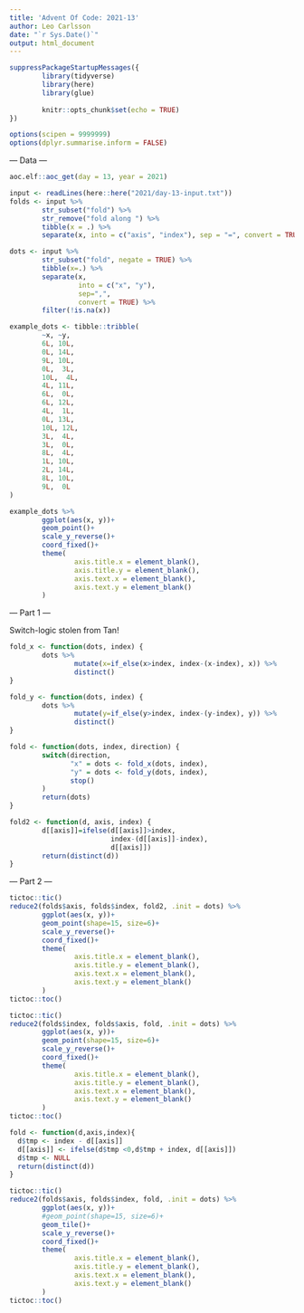 ```yaml
---
title: 'Advent Of Code: 2021-13'
author: Leo Carlsson
date: "`r Sys.Date()`"
output: html_document
---
```


```r
suppressPackageStartupMessages({
        library(tidyverse)
        library(here)
        library(glue)
        
        knitr::opts_chunk$set(echo = TRUE)
})

options(scipen = 9999999)
options(dplyr.summarise.inform = FALSE)
```

--- Data ---

```r
aoc.elf::aoc_get(day = 13, year = 2021)
```

```r
input <- readLines(here::here("2021/day-13-input.txt"))
folds <- input %>% 
        str_subset("fold") %>% 
        str_remove("fold along ") %>% 
        tibble(x = .) %>% 
        separate(x, into = c("axis", "index"), sep = "=", convert = TRUE)

dots <- input %>% 
        str_subset("fold", negate = TRUE) %>% 
        tibble(x=.) %>% 
        separate(x, 
                 into = c("x", "y"), 
                 sep=",",
                 convert = TRUE) %>% 
        filter(!is.na(x))

example_dots <- tibble::tribble(
        ~x, ~y,
        6L, 10L,
        0L, 14L,
        9L, 10L,
        0L,  3L,
        10L,  4L,
        4L, 11L,
        6L,  0L,
        6L, 12L,
        4L,  1L,
        0L, 13L,
        10L, 12L,
        3L,  4L,
        3L,  0L,
        8L,  4L,
        1L, 10L,
        2L, 14L,
        8L, 10L,
        9L,  0L
)

example_dots %>% 
        ggplot(aes(x, y))+
        geom_point()+
        scale_y_reverse()+
        coord_fixed()+ 
        theme(
                axis.title.x = element_blank(),
                axis.title.y = element_blank(),
                axis.text.x = element_blank(),
                axis.text.y = element_blank()
        )
```

--- Part 1 ---

Switch-logic stolen from Tan! 
```r
fold_x <- function(dots, index) {
        dots %>% 
                mutate(x=if_else(x>index, index-(x-index), x)) %>% 
                distinct()
}

fold_y <- function(dots, index) {
        dots %>% 
                mutate(y=if_else(y>index, index-(y-index), y)) %>% 
                distinct()
}

fold <- function(dots, index, direction) {
        switch(direction,
               "x" = dots <- fold_x(dots, index),
               "y" = dots <- fold_y(dots, index),
               stop()
        )
        return(dots)
}

fold2 <- function(d, axis, index) {
        d[[axis]]=ifelse(d[[axis]]>index, 
                         index-(d[[axis]]-index), 
                         d[[axis]])
        return(distinct(d))
}
```

--- Part 2 ---

```r
tictoc::tic()
reduce2(folds$axis, folds$index, fold2, .init = dots) %>% 
        ggplot(aes(x, y))+
        geom_point(shape=15, size=6)+
        scale_y_reverse()+
        coord_fixed()+ 
        theme(
                axis.title.x = element_blank(),
                axis.title.y = element_blank(),
                axis.text.x = element_blank(),
                axis.text.y = element_blank()
        )
tictoc::toc()
```
```r
tictoc::tic()
reduce2(folds$index, folds$axis, fold, .init = dots) %>% 
        ggplot(aes(x, y))+
        geom_point(shape=15, size=6)+
        scale_y_reverse()+
        coord_fixed()+ 
        theme(
                axis.title.x = element_blank(),
                axis.title.y = element_blank(),
                axis.text.x = element_blank(),
                axis.text.y = element_blank()
        )
tictoc::toc()
```
```r
fold <- function(d,axis,index){
  d$tmp <- index - d[[axis]]
  d[[axis]] <- ifelse(d$tmp <0,d$tmp + index, d[[axis]])
  d$tmp <- NULL
  return(distinct(d))
}

tictoc::tic()
reduce2(folds$axis, folds$index, fold, .init = dots) %>% 
        ggplot(aes(x, y))+
        #geom_point(shape=15, size=6)+
        geom_tile()+
        scale_y_reverse()+
        coord_fixed()+ 
        theme(
                axis.title.x = element_blank(),
                axis.title.y = element_blank(),
                axis.text.x = element_blank(),
                axis.text.y = element_blank()
        )
tictoc::toc()
```

